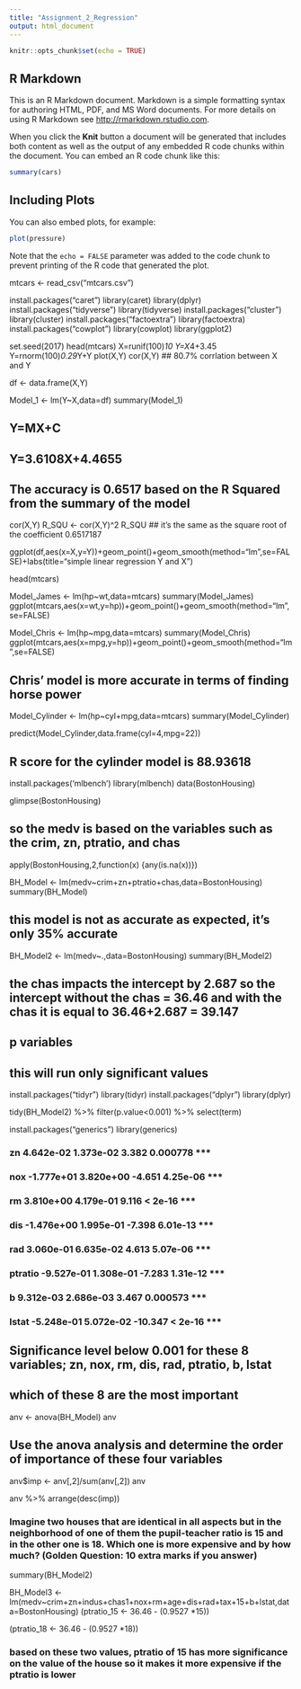---
title: "Assignment_2_Regression"
output: html_document
---

```{r setup, include=FALSE}
knitr::opts_chunk$set(echo = TRUE)
```

## R Markdown

This is an R Markdown document. Markdown is a simple formatting syntax for authoring HTML, PDF, and MS Word documents. For more details on using R Markdown see <http://rmarkdown.rstudio.com>.

When you click the **Knit** button a document will be generated that includes both content as well as the output of any embedded R code chunks within the document. You can embed an R code chunk like this:

```{r cars}
summary(cars)
```

## Including Plots

You can also embed plots, for example:

```{r pressure, echo=FALSE}
plot(pressure)
```

Note that the `echo = FALSE` parameter was added to the code chunk to prevent printing of the R code that generated the plot.


mtcars <- read_csv("mtcars.csv")

install.packages("caret")
library(caret)
library(dplyr)
install.packages("tidyverse")
library(tidyverse)
install.packages("cluster")
library(cluster)
install.packages("factoextra")
library(factoextra)
install.packages("cowplot")
library(cowplot)
library(ggplot2)

set.seed(2017)
head(mtcars)
X=runif(100)*10
Y=X*4+3.45
Y=rnorm(100)*0.29*Y+Y
plot(X,Y)
cor(X,Y)
## 80.7% corrlation between X and Y

df <- data.frame(X,Y)

Model_1 <- lm(Y~X,data=df)
summary(Model_1)

## Y=MX+C
## Y=3.6108X+4.4655
## The accuracy is 0.6517 based on the R Squared from the summary of the model

cor(X,Y)
R_SQU <- cor(X,Y)^2
R_SQU
## it's the same as the square root of the coefficient 0.6517187

ggplot(df,aes(x=X,y=Y))+geom_point()+geom_smooth(method="lm",se=FALSE)+labs(title="simple linear regression Y and X")

head(mtcars)

Model_James <- lm(hp~wt,data=mtcars)
summary(Model_James)
ggplot(mtcars,aes(x=wt,y=hp))+geom_point()+geom_smooth(method="lm",se=FALSE)

Model_Chris <- lm(hp~mpg,data=mtcars)
summary(Model_Chris)
ggplot(mtcars,aes(x=mpg,y=hp))+geom_point()+geom_smooth(method="lm",se=FALSE)

## Chris' model is more accurate in terms of finding horse power


Model_Cylinder <- lm(hp~cyl+mpg,data=mtcars)
summary(Model_Cylinder)

predict(Model_Cylinder,data.frame(cyl=4,mpg=22))

## R score for the cylinder model is 88.93618


install.packages('mlbench')
library(mlbench)
data(BostonHousing)

glimpse(BostonHousing)

## so the medv is based on the variables such as the crim, zn, ptratio, and chas

apply(BostonHousing,2,function(x) {any(is.na(x))})


BH_Model <- lm(medv~crim+zn+ptratio+chas,data=BostonHousing)
summary(BH_Model)

## this model is not as accurate as expected, it's only 35% accurate

BH_Model2 <- lm(medv~.,data=BostonHousing)
summary(BH_Model2)

## the chas impacts the intercept by 2.687 so the intercept without the chas = 36.46 and with the chas it is equal to 36.46+2.687 = 39.147

## p variables
## this will run only significant values

install.packages("tidyr")
library(tidyr)
install.packages("dplyr")
library(dplyr)

tidy(BH_Model2) %>% filter(p.value<0.001) %>% select(term)

install.packages("generics")
library(generics)

### zn           4.642e-02  1.373e-02   3.382 0.000778 ***
### nox         -1.777e+01  3.820e+00  -4.651 4.25e-06 ***
### rm           3.810e+00  4.179e-01   9.116  < 2e-16 ***
### dis         -1.476e+00  1.995e-01  -7.398 6.01e-13 ***
### rad          3.060e-01  6.635e-02   4.613 5.07e-06 ***
### ptratio     -9.527e-01  1.308e-01  -7.283 1.31e-12 ***
### b            9.312e-03  2.686e-03   3.467 0.000573 ***
### lstat       -5.248e-01  5.072e-02 -10.347  < 2e-16 ***

## Significance level below 0.001 for these 8 variables; zn, nox, rm, dis, rad, ptratio, b, lstat

## which of these 8 are the most important

anv <- anova(BH_Model)
anv

## Use the anova analysis and determine the order of importance of these four variables

anv$imp <- anv[,2]/sum(anv[,2])
anv

anv %>% arrange(desc(imp))


### Imagine two houses that are identical in all aspects but in the neighborhood of one of them the pupil-teacher ratio is 15 and in the other one is 18. Which one is more expensive and by how much? (Golden Question: 10 extra marks if you answer)

summary(BH_Model2)

BH_Model3 <- lm(medv~crim+zn+indus+chas1+nox+rm+age+dis+rad+tax+15+b+lstat,data=BostonHousing)
(ptratio_15 <- 36.46 - (0.9527 *15))


(ptratio_18 <- 36.46 - (0.9527 *18))

### based on these two values, ptratio of 15 has more significance on the value of the house so it makes it more expensive if the ptratio is lower




